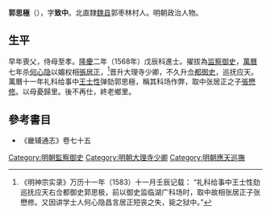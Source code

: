 '''郭思極'''（{{bd|?||?|}}），字'''致中'''。北直隸[[魏县|魏县]]郭枣林村人。明朝政治人物。

== 生平 ==
早年喪父，侍母至孝。[[隆庆_(明朝)|隆慶]]二年（1568年）戊辰科進士。擢拔為[[监察御史|监察御史]]，[[萬曆|萬曆]]七年杀[[何心隐|何心隐]]以媚权相[[張居正|張居正]]，<ref>《明神宗实录》万历十一年（1583）十一月壬辰记载： “礼科给事中王士性劾巡抚应天右佥都御史郭思极，前以御史监临湖广科场时，取中故相张居正子张懋修。又因讲学士人何心隐昌言居正短丧之失，毙之狱中。”</ref>晋升大理寺少卿，不久升[[佥都御史|佥都御史]]，巡抚应天。萬曆十一年礼科给事中[[王士性|王士性]]弹劾郭思極，稱其科场作弊，取中张居正之子[[張懋修|張懋修]]。以母憂歸里。後不再仕，終老鄉里。

==參考書目==
{{reflist}}

*《畿辅通志》卷七十五

{{隆慶二年戊辰科殿試金榜}}

{{Authority control}}

{{DEFAULTSORT:Guo郭}}
[[Category:明朝監察御史|Category:明朝監察御史]]
[[Category:明朝大理寺少卿|Category:明朝大理寺少卿]]
[[Category:明朝應天巡撫|Category:明朝應天巡撫]]